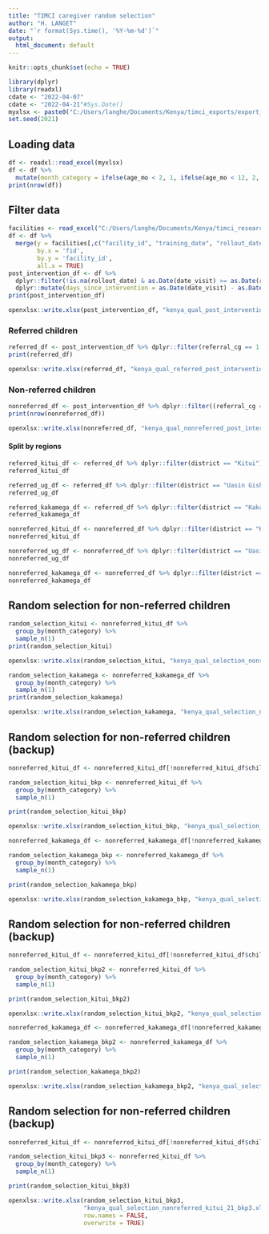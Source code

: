 ```yaml
---
title: "TIMCI caregiver random selection"
author: "H. LANGET"
date: "`r format(Sys.time(), '%Y-%m-%d')`"
output:
  html_document: default
---
```


```r
knitr::opts_chunk$set(echo = TRUE)

library(dplyr)
library(readxl)
cdate <- "2022-04-07"
cdate <- "2022-04-21"#Sys.Date()
myxlsx <- paste0("C:/Users/langhe/Documents/Kenya/timci_exports/export_", cdate, "/02_Kenya_main_study/03_Kenya_qualitative/01_Kenya_caregiver_idis/01_cg_idi_participants.xlsx")
set.seed(2021)
```

## Loading data
```r
df <- readxl::read_excel(myxlsx)
df <- df %>%
  mutate(month_category = ifelse(age_mo < 2, 1, ifelse(age_mo < 12, 2, ifelse(age_mo < 24, 3, 4))))
print(nrow(df))
```

## Filter data

```r
facilities <- read_excel("C:/Users/langhe/Documents/Kenya/timci_research_facilities.xlsx")
df <- df %>%
  merge(y = facilities[,c("facility_id", "training_date", "rollout_date")],
        by.x = 'fid',
        by.y = 'facility_id',
        all.x = TRUE)
post_intervention_df <- df %>%
  dplyr::filter(!is.na(rollout_date) & as.Date(date_visit) >= as.Date(rollout_date)) %>%
  dplyr::mutate(days_since_intervention = as.Date(date_visit) - as.Date(rollout_date))
print(post_intervention_df)
```
```r
openxlsx::write.xlsx(post_intervention_df, "kenya_qual_post_intervention.xlsx", row.names = FALSE, overwrite = TRUE)
```

### Referred children

```r
referred_df <- post_intervention_df %>% dplyr::filter(referral_cg == 1 | referral_hf == 1)
print(referred_df)
```
```r
openxlsx::write.xlsx(referred_df, "kenya_qual_referred_post_intervention.xlsx", row.names = FALSE, overwrite = TRUE)
```

### Non-referred children

```r
nonreferred_df <- post_intervention_df %>% dplyr::filter((referral_cg == 0 | is.nan(referral_cg)) & referral_hf == 0)
print(nrow(nonreferred_df))
```

```r
openxlsx::write.xlsx(nonreferred_df, "kenya_qual_nonreferred_post_intervention.xlsx", row.names = FALSE, overwrite = TRUE)
```

#### Split by regions

```r
referred_kitui_df <- referred_df %>% dplyr::filter(district == "Kitui")
referred_kitui_df
```

```r
referred_ug_df <- referred_df %>% dplyr::filter(district == "Uasin Gishu")
referred_ug_df
```

```r
referred_kakamega_df <- referred_df %>% dplyr::filter(district == "Kakamega")
referred_kakamega_df
```
```r
nonreferred_kitui_df <- nonreferred_df %>% dplyr::filter(district == "Kitui")
nonreferred_kitui_df
```

```r
nonreferred_ug_df <- nonreferred_df %>% dplyr::filter(district == "Uasin Gishu")
nonreferred_ug_df
```

```r
nonreferred_kakamega_df <- nonreferred_df %>% dplyr::filter(district == "Kakamega")
nonreferred_kakamega_df
```

## Random selection for non-referred children
```r
random_selection_kitui <- nonreferred_kitui_df %>%
  group_by(month_category) %>%
  sample_n(1)
print(random_selection_kitui)
```

```r
openxlsx::write.xlsx(random_selection_kitui, "kenya_qual_selection_nonreferred_kitui_21.xlsx", row.names = FALSE, overwrite = TRUE)
```
```r
random_selection_kakamega <- nonreferred_kakamega_df %>%
  group_by(month_category) %>%
  sample_n(1)
print(random_selection_kakamega)
```

```r
openxlsx::write.xlsx(random_selection_kakamega, "kenya_qual_selection_nonreferred_kakamega_21.xlsx", row.names = FALSE, overwrite = TRUE)
```

## Random selection for non-referred children (backup)
```r
nonreferred_kitui_df <- nonreferred_kitui_df[!nonreferred_kitui_df$child_id %in% random_selection_kitui$child_id, ]

random_selection_kitui_bkp <- nonreferred_kitui_df %>%
  group_by(month_category) %>%
  sample_n(1)

print(random_selection_kitui_bkp)
```

```r
openxlsx::write.xlsx(random_selection_kitui_bkp, "kenya_qual_selection_nonreferred_kitui_21_bkp.xlsx", row.names = FALSE, overwrite = TRUE)
```
```r
nonreferred_kakamega_df <- nonreferred_kakamega_df[!nonreferred_kakamega_df$child_id %in% random_selection_kakamega$child_id, ]

random_selection_kakamega_bkp <- nonreferred_kakamega_df %>%
  group_by(month_category) %>%
  sample_n(1)

print(random_selection_kakamega_bkp)
```

```r
openxlsx::write.xlsx(random_selection_kakamega_bkp, "kenya_qual_selection_nonreferred_kakamega_21_bkp.xlsx", row.names = FALSE, overwrite = TRUE)
```

## Random selection for non-referred children (backup)
```r
nonreferred_kitui_df <- nonreferred_kitui_df[!nonreferred_kitui_df$child_id %in% random_selection_kitui_bkp$child_id, ]

random_selection_kitui_bkp2 <- nonreferred_kitui_df %>%
  group_by(month_category) %>%
  sample_n(1)

print(random_selection_kitui_bkp2)
```

```r
openxlsx::write.xlsx(random_selection_kitui_bkp2, "kenya_qual_selection_nonreferred_kitui_21_bkp2.xlsx", row.names = FALSE, overwrite = TRUE)
```
```r
nonreferred_kakamega_df <- nonreferred_kakamega_df[!nonreferred_kakamega_df$child_id %in% random_selection_kakamega_bkp$child_id, ]

random_selection_kakamega_bkp2 <- nonreferred_kakamega_df %>%
  group_by(month_category) %>%
  sample_n(1)

print(random_selection_kakamega_bkp2)
```

```r
openxlsx::write.xlsx(random_selection_kakamega_bkp2, "kenya_qual_selection_nonreferred_kakamega_21_bkp2.xlsx", row.names = FALSE, overwrite = TRUE)
```

## Random selection for non-referred children (backup)
```r
nonreferred_kitui_df <- nonreferred_kitui_df[!nonreferred_kitui_df$child_id %in% random_selection_kitui_bkp2$child_id, ]

random_selection_kitui_bkp3 <- nonreferred_kitui_df %>%
  group_by(month_category) %>%
  sample_n(1)

print(random_selection_kitui_bkp3)
```

```r
openxlsx::write.xlsx(random_selection_kitui_bkp3,
                     "kenya_qual_selection_nonreferred_kitui_21_bkp3.xlsx",
                     row.names = FALSE,
                     overwrite = TRUE)
```
